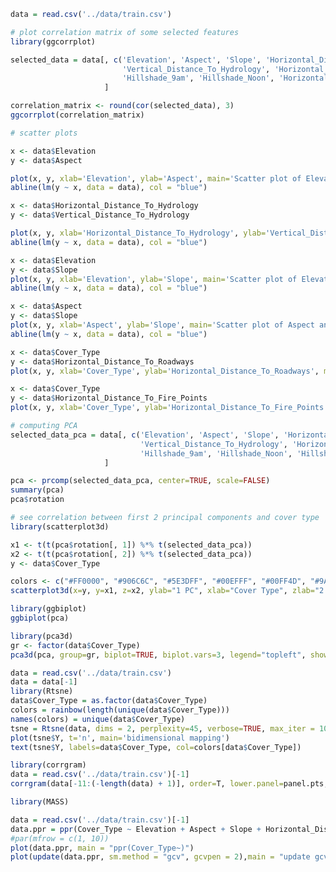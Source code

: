 ```r
data = read.csv('../data/train.csv')
```

```r
# plot correlation matrix of some selected features
library(ggcorrplot)

selected_data = data[, c('Elevation', 'Aspect', 'Slope', 'Horizontal_Distance_To_Hydrology', 
                         'Vertical_Distance_To_Hydrology', 'Horizontal_Distance_To_Roadways', 
                         'Hillshade_9am', 'Hillshade_Noon', 'Horizontal_Distance_To_Fire_Points')
                     ]

correlation_matrix <- round(cor(selected_data), 3)
ggcorrplot(correlation_matrix)

```

```r

# scatter plots

x <- data$Elevation
y <- data$Aspect

plot(x, y, xlab='Elevation', ylab='Aspect', main='Scatter plot of Elevation and Aspect')
abline(lm(y ~ x, data = data), col = "blue")

x <- data$Horizontal_Distance_To_Hydrology
y <- data$Vertical_Distance_To_Hydrology

plot(x, y, xlab='Horizontal_Distance_To_Hydrology', ylab='Vertical_Distance_To_Hydrology', main='Scatter plot of Horizontal_Distance_To_Hydrology and Vertical_Distance_To_Hydrology')
abline(lm(y ~ x, data = data), col = "blue")

x <- data$Elevation
y <- data$Slope
plot(x, y, xlab='Elevation', ylab='Slope', main='Scatter plot of Elevation and Slope')
abline(lm(y ~ x, data = data), col = "blue")

x <- data$Aspect
y <- data$Slope
plot(x, y, xlab='Aspect', ylab='Slope', main='Scatter plot of Aspect and Slope')
abline(lm(y ~ x, data = data), col = "blue")

x <- data$Cover_Type
y <- data$Horizontal_Distance_To_Roadways
plot(x, y, xlab='Cover_Type', ylab='Horizontal_Distance_To_Roadways', main='Scatter plot of CoverType and Horizontal_Distance_To_Roadways')

x <- data$Cover_Type
y <- data$Horizontal_Distance_To_Fire_Points
plot(x, y, xlab='Cover_Type', ylab='Horizontal_Distance_To_Fire_Points', main='Scatter plot of CoverType and Horizontal_Distance_To_Fire_Points')
```

```r
# computing PCA
selected_data_pca = data[, c('Elevation', 'Aspect', 'Slope', 'Horizontal_Distance_To_Hydrology', 
                             'Vertical_Distance_To_Hydrology', 'Horizontal_Distance_To_Roadways', 
                             'Hillshade_9am', 'Hillshade_Noon', 'Hillshade_3pm', 'Horizontal_Distance_To_Fire_Points')
                     ]

pca <- prcomp(selected_data_pca, center=TRUE, scale=FALSE)
summary(pca)
pca$rotation

```

```r

# see correlation between first 2 principal components and cover type
library(scatterplot3d)

x1 <- t(t(pca$rotation[, 1]) %*% t(selected_data_pca))
x2 <- t(t(pca$rotation[, 2]) %*% t(selected_data_pca))
y <- data$Cover_Type

colors <- c("#FF0000", "#906C6C", "#5E3DFF", "#00EFFF", "#00FF4D", "#9AFF00", "#FFEF00")
scatterplot3d(x=y, y=x1, z=x2, ylab="1 PC", xlab="Cover Type", zlab="2 PC", color=colors[as.numeric(y)])

```

```r

library(ggbiplot)
ggbiplot(pca)

```
```r
library(pca3d)
gr <- factor(data$Cover_Type)
pca3d(pca, group=gr, biplot=TRUE, biplot.vars=3, legend="topleft", show.ellipses = TRUE)
```

```r
data = read.csv('../data/train.csv')
data = data[-1]
library(Rtsne)
data$Cover_Type = as.factor(data$Cover_Type)
colors = rainbow(length(unique(data$Cover_Type)))
names(colors) = unique(data$Cover_Type)
tsne = Rtsne(data, dims = 2, perplexity=45, verbose=TRUE, max_iter = 1000)
plot(tsne$Y, t='n', main='bidimensional mapping')
text(tsne$Y, labels=data$Cover_Type, col=colors[data$Cover_Type])
```

```r
library(corrgram)
data = read.csv('../data/train.csv')[-1]
corrgram(data[-11:(-length(data) + 1)], order=T, lower.panel=panel.pts, upper.panel=panel.pie, text.panel=panel.txt, main="Corrgrams")
```

```r
library(MASS)

data = read.csv('../data/train.csv')[-1]
data.ppr = ppr(Cover_Type ~ Elevation + Aspect + Slope + Horizontal_Distance_To_Hydrology, data=data, nterms=4)
#par(mfrow = c(1, 10))
plot(data.ppr, main = "ppr(Cover_Type~)")
plot(update(data.ppr, sm.method = "gcv", gcvpen = 2),main = "update gcv")
```
